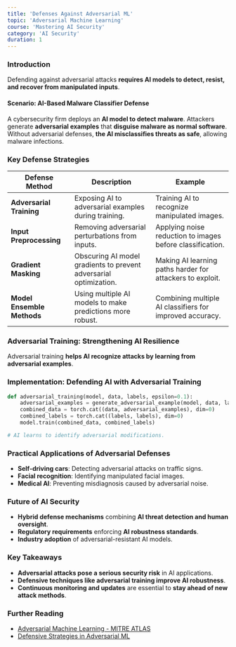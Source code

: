 ```yaml
---
title: 'Defenses Against Adversarial ML'
topic: 'Adversarial Machine Learning'
course: 'Mastering AI Security'
category: 'AI Security'
duration: 1
---
```


### Introduction

Defending against adversarial attacks **requires AI models to detect, resist, and recover from manipulated inputs**.

#### **Scenario: AI-Based Malware Classifier Defense**

A cybersecurity firm deploys an **AI model to detect malware**. Attackers generate **adversarial examples** that **disguise malware as normal software**. Without adversarial defenses, **the AI misclassifies threats as safe**, allowing malware infections.

### Key Defense Strategies

| Defense Method | Description | Example |
|---------------|-------------|---------|
| **Adversarial Training** | Exposing AI to adversarial examples during training. | Training AI to recognize manipulated images. |
| **Input Preprocessing** | Removing adversarial perturbations from inputs. | Applying noise reduction to images before classification. |
| **Gradient Masking** | Obscuring AI model gradients to prevent adversarial optimization. | Making AI learning paths harder for attackers to exploit. |
| **Model Ensemble Methods** | Using multiple AI models to make predictions more robust. | Combining multiple AI classifiers for improved accuracy. |

### Adversarial Training: Strengthening AI Resilience

Adversarial training **helps AI recognize attacks by learning from adversarial examples**.

### **Implementation: Defending AI with Adversarial Training**

```python
def adversarial_training(model, data, labels, epsilon=0.1):
    adversarial_examples = generate_adversarial_example(model, data, labels, epsilon)
    combined_data = torch.cat((data, adversarial_examples), dim=0)
    combined_labels = torch.cat((labels, labels), dim=0)
    model.train(combined_data, combined_labels)

# AI learns to identify adversarial modifications.
```

### Practical Applications of Adversarial Defenses

- **Self-driving cars**: Detecting adversarial attacks on traffic signs.  
- **Facial recognition**: Identifying manipulated facial images.  
- **Medical AI**: Preventing misdiagnosis caused by adversarial noise.  

### Future of AI Security

- **Hybrid defense mechanisms** combining **AI threat detection and human oversight**.  
- **Regulatory requirements** enforcing **AI robustness standards**.  
- **Industry adoption** of adversarial-resistant AI models.  

### Key Takeaways

- **Adversarial attacks pose a serious security risk** in AI applications.
- **Defensive techniques like adversarial training improve AI robustness**.
- **Continuous monitoring and updates** are essential to **stay ahead of new attack methods**.

### Further Reading

- [Adversarial Machine Learning - MITRE ATLAS](https://atlas.mitre.org/)  
- [Defensive Strategies in Adversarial ML](https://arxiv.org/)  
